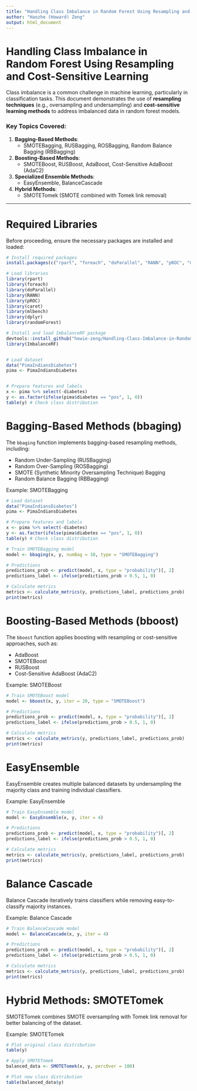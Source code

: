 ```yaml
---
title: "Handling Class Imbalance in Random Forest Using Resampling and Cost-Sensitive Learning"
author: "Haozhe (Howard) Zeng"
output: html_document
---
```


# Handling Class Imbalance in Random Forest Using Resampling and Cost-Sensitive Learning

Class imbalance is a common challenge in machine learning, particularly in classification tasks. This document demonstrates the use of **resampling techniques** (e.g., oversampling and undersampling) and **cost-sensitive learning methods** to address imbalanced data in random forest models.

### Key Topics Covered:
1. **Bagging-Based Methods**:
   - SMOTEBagging, RUSBagging, ROSBagging, Random Balance Bagging (RBBagging)
2. **Boosting-Based Methods**:
   - SMOTEBoost, RUSBoost, AdaBoost, Cost-Sensitive AdaBoost (AdaC2)
3. **Specialized Ensemble Methods**:
   - EasyEnsemble, BalanceCascade
4. **Hybrid Methods**:
   - SMOTETomek (SMOTE combined with Tomek link removal)

---

# Required Libraries

Before proceeding, ensure the necessary packages are installed and loaded:

```r
# Install required packages
install.packages(c("rpart", "foreach", "doParallel", "RANN", "pROC", "mlbench", "dplyr", "randomForest"))

# Load libraries
library(rpart)
library(foreach)
library(doParallel)
library(RANN)
library(pROC)
library(caret)
library(mlbench)
library(dplyr)
library(randomForest)

# Install and load ImbalanceRF package
devtools::install_github("howie-zeng/Handling-Class-Imbalance-in-Random-Forest-Using-Resampling-and-Cost-Sensitive-Learning")
library(ImbalanceRF)


# Load dataset
data("PimaIndiansDiabetes")
pima <- PimaIndiansDiabetes


# Prepare features and labels
x <- pima %>% select(-diabetes)
y <- as.factor(ifelse(pima$diabetes == "pos", 1, 0))
table(y) # Check class distribution

```

# Bagging-Based Methods (bbaging)
The `bbaging` function implements bagging-based resampling methods, including:

- Random Under-Sampling (RUSBagging)
- Random Over-Sampling (ROSBagging)
- SMOTE (Synthetic Minority Oversampling Technique) Bagging
- Random Balance Bagging (RBBagging)

Example: SMOTEBagging
```r
# Load dataset
data("PimaIndiansDiabetes")
pima <- PimaIndiansDiabetes

# Prepare features and labels
x <- pima %>% select(-diabetes)
y <- as.factor(ifelse(pima$diabetes == "pos", 1, 0))
table(y) # Check class distribution

# Train SMOTEBagging model
model <- bbaging(x, y, numBag = 10, type = "SMOTEBagging")

# Predictions
predictions_prob <- predict(model, x, type = "probability")[, 2]
predictions_label <- ifelse(predictions_prob > 0.5, 1, 0)

# Calculate metrics
metrics <- calculate_metrics(y, predictions_label, predictions_prob)
print(metrics)

```


# Boosting-Based Methods (bboost)
The `bboost` function applies boosting with resampling or cost-sensitive approaches, such as:

- AdaBoost
- SMOTEBoost
- RUSBoost
- Cost-Sensitive AdaBoost (AdaC2)

Example: SMOTEBoost

```r
# Train SMOTEBoost model
model <- bboost(x, y, iter = 20, type = "SMOTEBoost")

# Predictions
predictions_prob <- predict(model, x, type = "probability")[, 2]
predictions_label <- ifelse(predictions_prob > 0.5, 1, 0)

# Calculate metrics
metrics <- calculate_metrics(y, predictions_label, predictions_prob)
print(metrics)


```

# EasyEnsemble
EasyEnsemble creates multiple balanced datasets by undersampling the majority class and training individual classifiers.

Example: EasyEnsemble

```r
# Train EasyEnsemble model
model <- EasyEnsemble(x, y, iter = 4)

# Predictions
predictions_prob <- predict(model, x, type = "probability")[, 2]
predictions_label <- ifelse(predictions_prob > 0.5, 1, 0)

# Calculate metrics
metrics <- calculate_metrics(y, predictions_label, predictions_prob)
print(metrics)


```


# Balance Cascade
Balance Cascade iteratively trains classifiers while removing easy-to-classify majority instances.

Example: Balance Cascade

```r
# Train BalanceCascade model
model <- BalanceCascade(x, y, iter = 4)

# Predictions
predictions_prob <- predict(model, x, type = "probability")[, 2]
predictions_label <- ifelse(predictions_prob > 0.5, 1, 0)

# Calculate metrics
metrics <- calculate_metrics(y, predictions_label, predictions_prob)
print(metrics)


```

# Hybrid Methods: SMOTETomek
SMOTETomek combines SMOTE oversampling with Tomek link removal for better balancing of the dataset.

Example: SMOTETomek

```r
# Plot original class distribution
table(y)

# Apply SMOTETomek
balanced_data <- SMOTETomek(x, y, percOver = 100)

# Plot new class distribution
table(balanced_data$y)


```

